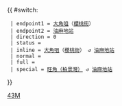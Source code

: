 {{ #switch: {{{format|}}}
  | endpoint1 = [[大角咀]]（[[櫻桃街]]）
  | endpoint2 = [[油麻地站]]
  | direction = 0
  | status = 
  | inline = [[大角咀]]（[[櫻桃街]]） ↺ [[油麻地站]]
  | normal =
  | full =
  | special = [[旺角（柏景灣）公共運輸交匯處|旺角（柏景灣）]] ↺ [[油麻地站]]
}}<noinclude>[[Category:九龍專線小巴路線模板|43M]]</noinclude>